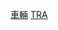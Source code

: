 {{commonscat|Rolling stock of Taiwan Railway Administration}}
[[Category:臺灣鐵路管理局|車輛]]
[[Category:台灣鐵路車輛|TRA]]